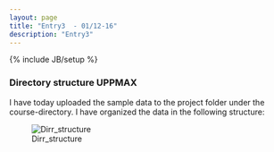 ---
layout: page
title: "Entry3  - 01/12-16"
description: "Entry3"
---
{% include JB/setup %}

### Directory structure UPPMAX

I have today uploaded the sample data to the project folder under the course-directory. I have organized the data in the following structure:

![Dirr_structure]({{ site.url }}/assets/images/directory_layout.PNG)